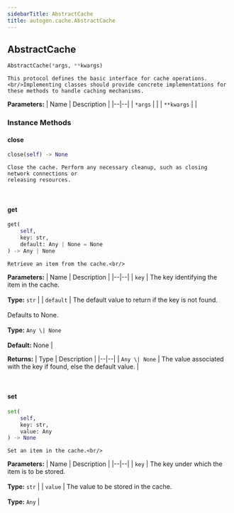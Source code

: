 ```yaml
---
sidebarTitle: AbstractCache
title: autogen.cache.AbstractCache
---
```

<h2 id="autogen.cache.AbstractCache" class="doc doc-heading">
    <code class="doc-symbol doc-symbol-heading doc-symbol-class"></code>
    <span class="doc doc-object-name doc-class-name">AbstractCache</span>
</h2>

```python
AbstractCache(*args, **kwargs)
```

    This protocol defines the basic interface for cache operations.<br/>Implementing classes should provide concrete implementations for
    these methods to handle caching mechanisms.

<b>Parameters:</b>
| Name | Description |
|--|--|
| `*args` |  |
| `**kwargs` |  |

### Instance Methods

<code class="doc-symbol doc-symbol-heading doc-symbol-method"></code>
#### close

```python
close(self) -> None
```

    Close the cache. Perform any necessary cleanup, such as closing network connections or
    releasing resources.

<br />

<code class="doc-symbol doc-symbol-heading doc-symbol-method"></code>
#### get

```python
get(
    self,
    key: str,
    default: Any | None = None
) -> Any | None
```

    Retrieve an item from the cache.<br/>

<b>Parameters:</b>
| Name | Description |
|--|--|
| `key` | The key identifying the item in the cache.<br/><br/>**Type:** `str` |
| `default` | The default value to return if the key is not found.<br/><br/>Defaults to None.<br/><br/>**Type:** `Any \| None`<br/><br/>**Default:** None |

<b>Returns:</b>
| Type | Description |
|--|--|
| `Any \| None` | The value associated with the key if found, else the default value. |

<br />

<code class="doc-symbol doc-symbol-heading doc-symbol-method"></code>
#### set

```python
set(
    self,
    key: str,
    value: Any
) -> None
```

    Set an item in the cache.<br/>

<b>Parameters:</b>
| Name | Description |
|--|--|
| `key` | The key under which the item is to be stored.<br/><br/>**Type:** `str` |
| `value` | The value to be stored in the cache.<br/><br/>**Type:** `Any` |

<br />
